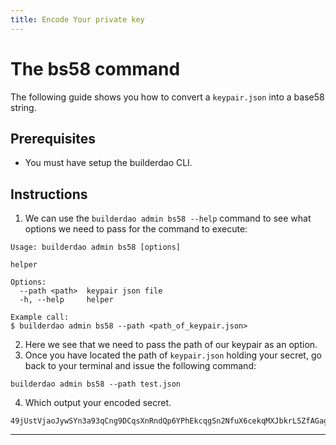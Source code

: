 ```yaml
---
title: Encode Your private key
---
```



# The bs58 command

The following guide shows you how to convert a `keypair.json` into a base58 string.

## Prerequisites

- You must have setup the builderdao CLI.

## Instructions

1. We can use the `builderdao admin bs58 --help` command to see what options we need to pass for the command to execute:

```text
Usage: builderdao admin bs58 [options]

helper

Options:
  --path <path>  keypair json file
  -h, --help     helper

Example call:
$ builderdao admin bs58 --path <path_of_keypair.json>
```

2. Here we see that we need to pass the path of our keypair as an option.
3. Once you have located the path of `keypair.json` holding your secret, go back to your terminal and issue the following command:

```text
builderdao admin bs58 --path test.json
```

4. Which output your encoded secret.

```text
49jUstVjaoJywSYn3a93qCng9DCqsXnRndQp6YPhEkcqgSn2NfuX6cekqMXJbkrLSZfAGagS62VPpk1yQvsvWEGE
```

---

<Authors path="apps/docs/pages/builderdao-cli/solana-airdrop.mdx" />
